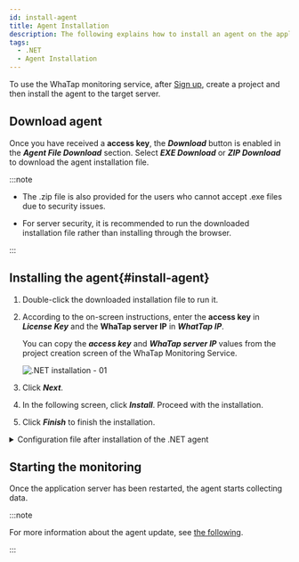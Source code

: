 ```yaml
---
id: install-agent
title: Agent Installation
description: The following explains how to install an agent on the application server in the .NET environment.
tags:
  - .NET
  - Agent Installation
---
```



To use the WhaTap monitoring service, after [Sign up](https://www.whatap.io/en/signup/), create a project and then install the agent to the target server.


<Createprojectv2 />


<Accesskeyv2 />

## Download agent

Once you have received a **access key**, the **_Download_** button is enabled in the **_Agent File Download_** section. Select **_EXE Download_** or **_ZIP Download_** to download the agent installation file.

:::note

- The .zip file is also provided for the users who cannot accept .exe files due to security issues.

- For server security, it is recommended to run the downloaded installation file rather than installing through the browser.

:::

## Installing the agent{#install-agent}

1. Double-click the downloaded installation file to run it.

2. According to the on-screen instructions, enter the **access key** in **_License Key_** and the **WhaTap server IP** in **_WhatTap IP_**.

   You can copy the **_access key_** and **_WhaTap server IP_** values from the project creation screen of the WhaTap Monitoring Service.

   ![.NET installation - 01](https://img.whatap.io/media/agent_dotnet/install/agent_install_02.png)

3. Click **_Next_**.

4. In the following screen, click **_Install_**. Proceed with the installation.

5. Click **_Finish_** to finish the installation.

<details>
<summary>Configuration file after installation of the .NET agent</summary>

It consists of a tracer to collect monitoring data and agents to transfer the collected data to the server.

- _WhaTap.ClrProfiler.dll_: .NET CLR profiler. It is connected to the .NET tracing API.

- _WhaTap.Trace.dll_: It processes the data passed by the profiler and sends it to the agent.

- _whatap_dotnet.exe_: This program transfers the data passed from the agent or tracer to the collection server.

- _whatap.conf_: Configuration file for the agent environment

</details>

## Starting the monitoring

Once the application server has been restarted, the agent starts collecting data.

:::note

For more information about the agent update, see [the following](agent-manage).

:::
